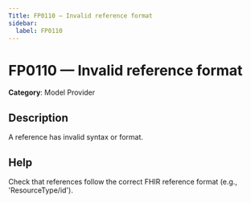 ```yaml
---
Title: FP0110 — Invalid reference format
sidebar:
  label: FP0110
---
```


# FP0110 — Invalid reference format

**Category**: Model Provider

## Description

A reference has invalid syntax or format.

## Help

Check that references follow the correct FHIR reference format (e.g., 'ResourceType/id').
